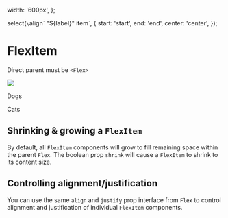 

  width: '600px',
};

  select(`\`align\` "${label}" item`, {
    start: 'start',
    end: 'end',
    center: 'center',
  });

<Meta title="Components/Layout/FlexItem" decorators={[withKnobs]} component={FlexItem} />

# FlexItem
Direct parent must be `<Flex>`

<Story name="Knobs">
  <div style={parentStyle} className="debug--flex">
    <Flex>
      <FlexItem shrink={boolean('add `shrink` prop to "image" item', false)}>
        <img src="https://place-hold.it/40x40/a02385/fff&text=IMG" />
      </FlexItem>
      <FlexItem
        shrink={boolean('add `shrink` prop to "Dogs" item', false)}
        align={getAlignKnob('Dogs')}
      >
        <p>Dogs</p>
      </FlexItem>
      <FlexItem
        shrink={boolean('add `shrink` prop to "Cats" item', false)}
        align={getAlignKnob('Cats')}
      >
        <p>Cats</p>
      </FlexItem>
    </Flex>
  </div>
</Story>

## Shrinking & growing a `FlexItem`
By default, all `FlexItem` components will grow to fill remaining space within the parent
`Flex`. The boolean prop `shrink` will cause a `FlexItem` to shrink to its content size.

## Controlling alignment/justification
You can use the same `align` and `justify` prop interface from `Flex` to control alignment and justification of individual `FlexItem` components.
  
<Props of={FlexItem} />